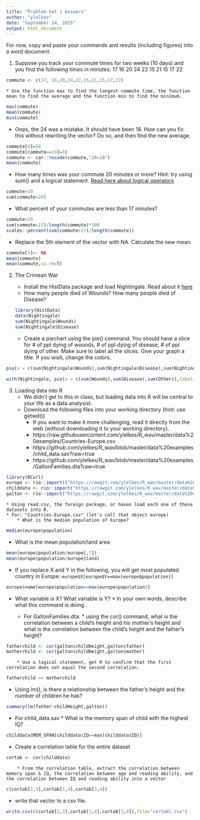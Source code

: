 ```yaml
---
title: "Problem Set 1 Answers"
author: "ylelkes"
date: "September 14, 2015"
output: html_document
---
```

For now, copy and paste your commands and results (including figures) into a word document.

1. Suppose you track your commute times for two weeks (10 days) and you find the following times in minutes: 17 16 20 24 22 15 21 15 17 22

```r
commute <- c(17, 16,20,24,22,15,21,15,17,22)
```  
  
  
	* Use the function max to find the longest commute time, the function mean to find the average and the function min to find the minimum.

```r
max(commute)
mean(commute)
min(commute)
```  

* Oops, the 24 was a mistake. It should have been 18. How can you fix this without rewriting the vector? Do so, and then find the new average.
```r
commute[4]=18
commute[commute==24]=18
commute <- car::recode(commute,"24=18")
mean(commute)
```  


* How many times was your commute 20 minutes or more? Hint: try using sum() and a logical statement. [Read here about logical operators](http://www.statmethods.net/management/operators.html)

```r
commute>20
sum(commute>20)
```

* What percent of your commutes are less than 17 minutes? 
```r
commute>20
sum(commute<17)/length(commute)*100
scales::percent(sum(commute<17)/length(commute))
```

* Replace the 5th element of the vector with NA. Calculate the new mean. 

```r
commute[5]<- NA
mean(commute)
mean(commute,na.rm=T)
```

2. The Crimean War
	
	* Install the HistData package and load Nightingale. Read about it [here](https://vincentarelbundock.github.io/Rdatasets/doc/HistData/Nightingale.html)
	* How many people died of Wounds? How many people died of Disease?
```r
library(HistData)
data(Nightingale)
sum(Nightingale$Wounds)
sum(Nightingale$Disease)
```
	* Create a piechart using the pie() command. You should have a slice for # of ppl dying of wounds, # of ppl dying of disease, # of ppl dying of other. Make sure to label all the slices. Give your graph a title. If you wish, change the colors. 

```r
pie(x = c(sum(Nightingale$Wounds),sum(Nightingale$Disease),sum(Nightingale$Other)),labels = c("Wounds","Disease","Other"),main = "Causes of Death in the Crimean War",col = c("red","blue","green"))

with(Nightingale, pie(x = c(sum(Wounds),sum(Disease),sum(Other)),labels = c("Wounds","Disease","Other"),main = "Causes of Death in the Crimean War",col = c("red","blue","green")))
```


3. Loading data into R
	* We didn't get to this in class, but loading data into R will be central to your life as a data analysist. 
	* Download the following files into your working directory (hint: use getwd())
		* If you want to make it more challenging, read it directly from the web (without downloading it to your working directory).  
		* https://raw.githubusercontent.com/ylelkes/R_wav/master/data%20examples/Countries-Europe.csv
		* https://github.com/ylelkes/R_wav/blob/master/data%20examples/child_data.sav?raw=true
		* https://github.com/ylelkes/R_wav/blob/master/data%20examples/GaltonFamilies.dta?raw=true
    
```r
library(RCurl)
europe <- rio::import(("https://rawgit.com/ylelkes/R_wav/master/data%20examples/Countries-Europe.csv"))
childdata <- rio::import("https://rawgit.com/ylelkes/R_wav/master/data%20examples/child_data.sav")
galton <- rio::import("https://rawgit.com/ylelkes/R_wav/master/data%20examples/GaltonFamilies.dta")
```    
	* Using read.csv, the foreign package, or haven load each one of these datasets into R.
	* For: "Countries-Europe.csv" (let's call that object europe)
		* What is the median population of Europe?
```r
median(europe$population)
```
* What is the mean population/land area

```r
mean(europe$population/europe[,7])
mean(europe$population/europe$land)
```


* If you replace X and Y in the following, you will get most populated country in Europe:
			``` 
			europe$X[europe$Y==max(europe$population)]
			```
```r
europe$name[europe$population==max(europe$population)]
```


* What variable is X? What variable is Y?
		* In your own words, describe what this command is doing..
	
  
  * For GaltonFamilies.dta:
		* using the cor() command, what is the correlation between a child's height and his mother's height and what is the correlation between the child's height and the father's height? 

```r
fatherchild <- cor(galton$childHeight,galton$father)
motherchild <- cor(galton$childHeight,galton$mother)
```
		* Use a logical statement, get R to confirm that the first correlation does not equal the second correlation.
```r

fatherchild == motherchild
```

* Using lm(), is there a relationship between the father's height and the number of children he has?
	
```r
summary(lm(father~childHeight,galton))
```

* For child_data.sav
		* What is the memory span of child with the highest IQ?

```r

childdata$MEM_SPAN[childdata$IQ==max(childdata$IQ)]
```


* Create a correlation table for the entire dataset

```r
cortab <- cor(childdata)
```

		* From the correlation table, extract the correlation between memory span & IQ, the correlation between age and reading ability, and the correlation between IQ and reading ability into a vector

```r
c(cortab[2,3],cortab[1,4],cortab[3,4])
```

* write that vector to a csv file.
```r
write.csv(c(cortab[2,3],cortab[1,4],cortab[3,4]),file="cortabl.csv")
```

	





